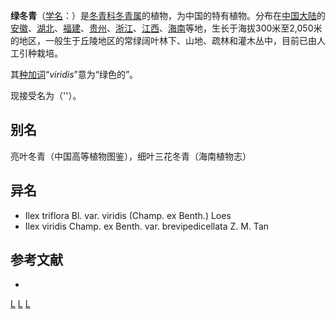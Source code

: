 {{Speciesbox 
| genus = Ilex
| species = viridis
| authority = Champ. ex Benth, 1852
| synonyms = 见正文
}}

'''绿冬青'''（[[学名|学名]]：{{lang|la|''Ilex viridis''}}）是[[冬青科|冬青科]][[冬青属|冬青属]]的植物，为中国的特有植物。分布在[[中国大陆|中国大陆]]的[[安徽|安徽]]、[[湖北|湖北]]、[[福建|福建]]、[[贵州|贵州]]、[[浙江|浙江]]、[[江西|江西]]、[[海南|海南]]等地，生长于海拔300米至2,050米的地区，一般生于丘陵地区的常绿阔叶林下、山地、疏林和灌木丛中，目前已由人工引种栽培。

其[[种加词|种加词]]“''viridis''”意为“绿色的”。

现接受名为[[]]（''）。

== 别名 ==
亮叶冬青（中国高等植物图鉴），细叶三花冬青（海南植物志）

== 异名 ==
* Ilex triflora Bl. var. viridis (Champ. ex Benth.) Loes
* Ilex viridis Champ. ex Benth. var. brevipedicellata Z. M. Tan

== 参考文献 ==
<div class="references-small">
* {{cite web| url =http://www.bioinfo.cn/db05/KmzwSpecies.php?action=view&id=14288| title =绿冬青| work =《中国高等植物数据库全库》| publisher =中国科学院微生物研究所| author =昆明植物研究所| accessdate =2009-02-24| deadurl =yes| archiveurl =https://web.archive.org/web/20160305074333/http://www.bioinfo.cn/db05/KmzwSpecies.php?action=view&id=14288| archivedate =2016-03-05}}
</div>
{{Taxonbar|from=Q15227983}}

[[Category:冬青属|L]]
[[Category:中國特有植物|L]]
[[Category:1852年描述的植物|L]]